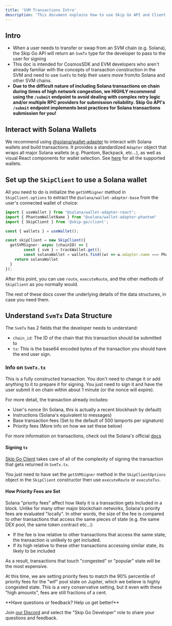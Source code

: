 ```yaml
---
title: 'SVM Transactions Intro'
description: 'This document explains how to use Skip Go API and Client TypeScript Package to construct SVM transactions.'
---
```


## Intro

- When a user needs to transfer or swap from an SVM chain (e.g. Solana), the Skip Go API will return an `SvmTx` type for the developer to pass to the user for signing
- This doc is intended for CosmosSDK and EVM developers who aren't already familiar with the concepts of transaction construction in the SVM and need to use `SvmTx` to help their users move from/to Solana and other SVM chains.
- **Due to the difficult nature of including Solana transactions on chain during times of high network congestion, we HIGHLY recommend using the `/submit` endpoint to avoid dealing with complex retry logic and/or multiple RPC providers for submission reliability. Skip Go API's `/submit` endpoint implements best practices for Solana transactions submission for you!**

## Interact with Solana Wallets

We recommend using [@solana/wallet-adapter](https://github.com/anza-xyz/wallet-adapter#readme) to interact with Solana wallets and build transactions. It provides a standardized `Adapter` object that wraps all major Solana wallets (e.g. Phantom, Backpack, etc...), as well as visual React components for wallet selection. See [here](https://github.com/anza-xyz/wallet-adapter/blob/master/PACKAGES.md) for all the supported wallets.

## Set up the `SkipClient` to use a Solana wallet

All you need to do is initialize the `getSVMSigner` method in `SkipClient.options` to extract the `@solana/wallet-adapter-base` from the user's connected wallet of choice:

```TypeScript TypeScript
import { useWallet } from "@solana/wallet-adapter-react";
import { PhantomWalletName } from "@solana/wallet-adapter-phantom"
import { SkipClient } from '@skip-go/client';

const { wallets } = useWallet();

const skipClient = new SkipClient({
  getSVMSigner: async (chainID) => {
		const { svm } = trackWallet.get();
		const solanaWallet = wallets.find((w) => w.adapter.name === PhantomWalletName);
    return solanaWallet
  }
});
```

After this point, you can use `route`, `executeRoute`, and the other methods of `SkipClient` as you normally would.

The rest of these docs cover the underlying details of the data structures, in case you need them.

## Understand `SvmTx` Data Structure

The `SvmTx` has 2 fields that the developer needs to understand:

- `chain_id`: The ID of the chain that this transaction should be submitted to
- `tx`: This is the base64 encoded bytes of the transaction you should have the end user sign.

### Info on `SvmTx.tx`

This is a fully constructed transaction. You don't need to change it or add anything to it to prepare it for signing. You just need to sign it and have the user submit it on chain within about 1 minute (or the nonce will expire).

For more detail, the transaction already includes:

- User's nonce (In Solana, this is actually a recent blockhash by default)
- Instructions (Solana's equivalent to messages)
- Base transaction fees (Set to the default of 500 lamports per signature)
- Priority fees (More info on how we set these below)

For more information on transactions, check out the Solana's official [docs](https://solana.com/docs/core/transactions)

#### Signing `tx`

[Skip Go Client](https://www.npmjs.com/package/@skip-go/client) takes care of all of the complexity of signing the transaction that gets returned in `SvmTx.tx`.

You just need to have set the `getSVMSigner` method in the `SkipClientOptions` object in the `SkipClient` constructor then use `executeRoute` or `executeTxs`.

#### How Priority Fees are Set

Solana "priority fees" affect how likely it is a transaction gets included in a block. Unlike for many other major blockchain networks, Solana's priority fees are evaluated "locally". In other words, the size of the fee is compared to other transactions that access the same pieces of state (e.g. the same DEX pool, the same token contract etc...):

- If the fee is low relative to other transactions that access the same state, the transaction is unlikely to get included.
- If its high relative to these other transactions accessing similar state, its likely to be included

As a result, transactions that touch "congested" or "popular" state will be the most expensive.

At this time, we are setting priority fees to match the 90% percentile of priority fees for the "wif" pool state on Jupiter, which we believe is highly congested state. This is a very conservative setting, but it even with these "high amounts", fees are still fractions of a cent.

 <Check>
 **Have questions or feedback? Help us get better!**

Join [our Discord](https://skip.build/discord) and select the "Skip Go Developer" role to share your questions and feedback.

 </Check>
